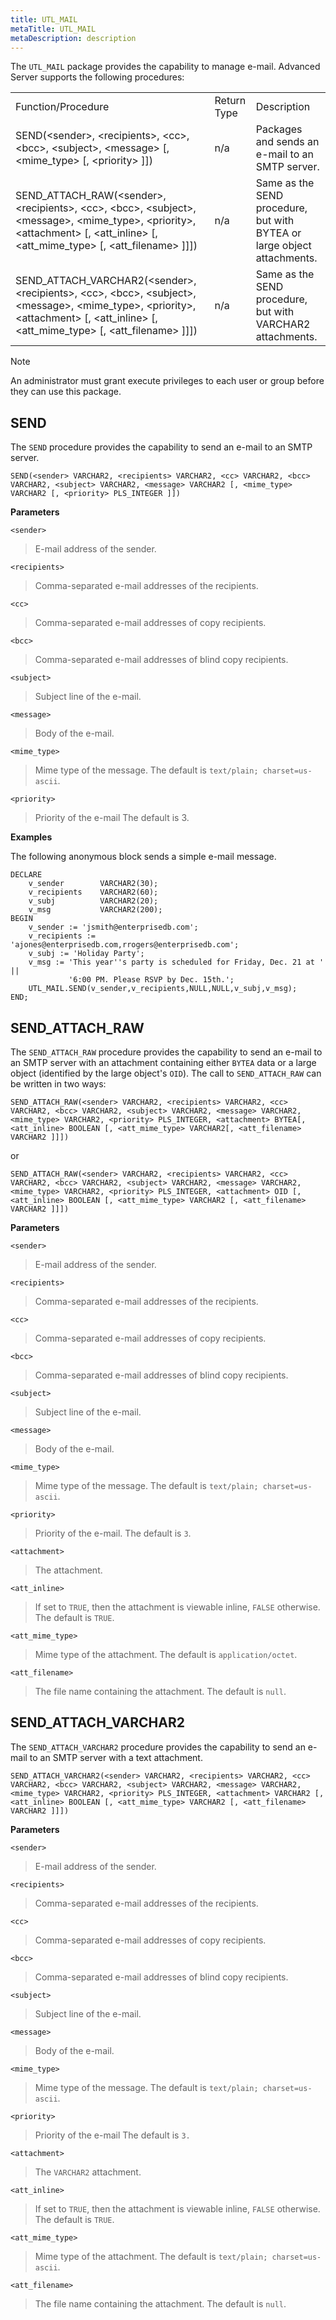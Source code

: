 ```yaml
---
title: UTL_MAIL
metaTitle: UTL_MAIL
metaDescription: description
---
```


The `UTL_MAIL` package provides the capability to manage e-mail.
Advanced Server supports the following procedures:

|                                                                                                                                                                                                                      |             |                                                                         |
| -------------------------------------------------------------------------------------------------------------------------------------------------------------------------------------------------------------------- | ----------- | ----------------------------------------------------------------------- |
| Function/Procedure                                                                                                                                                                                                   | Return Type | Description                                                             |
| SEND(\<sender\>, \<recipients\>, \<cc\>, \<bcc\>, \<subject\>, \<message\> \[, \<mime_type\> \[, \<priority\> \]\])                                                                                                 | n/a         | Packages and sends an e-mail to an SMTP server.                         |
| SEND_ATTACH_RAW(\<sender\>, \<recipients\>, \<cc\>, \<bcc\>, \<subject\>, \<message\>, \<mime_type\>, \<priority\>, \<attachment\> \[, \<att_inline\> \[, \<att_mime_type\> \[, \<att_filename\> \]\]\])      | n/a         | Same as the SEND procedure, but with BYTEA or large object attachments. |
| SEND_ATTACH_VARCHAR2(\<sender\>, \<recipients\>, \<cc\>, \<bcc\>, \<subject\>, \<message\>, \<mime_type\>, \<priority\>, \<attachment\> \[, \<att_inline\> \[, \<att_mime_type\> \[, \<att_filename\> \]\]\]) | n/a         | Same as the SEND procedure, but with VARCHAR2 attachments.              |

<div class="note">

<div class="title">

Note

</div>

An administrator must grant execute privileges to each user or group
before they can use this package.

</div>

## SEND

The `SEND` procedure provides the capability to send an e-mail to an
SMTP server.

`SEND(<sender> VARCHAR2, <recipients> VARCHAR2, <cc> VARCHAR2, <bcc>
VARCHAR2, <subject> VARCHAR2, <message> VARCHAR2 [, <mime_type> VARCHAR2
[, <priority> PLS_INTEGER ]])`

**Parameters**

`<sender>`

> E-mail address of the sender.

`<recipients>`

> Comma-separated e-mail addresses of the recipients.

`<cc>`

> Comma-separated e-mail addresses of copy recipients.

`<bcc>`

> Comma-separated e-mail addresses of blind copy recipients.

`<subject>`

> Subject line of the e-mail.

`<message>`

> Body of the e-mail.

`<mime_type>`

> Mime type of the message. The default is `text/plain;
> charset=us-ascii`.

`<priority>`

> Priority of the e-mail The default is 3.

**Examples**

The following anonymous block sends a simple e-mail message.

``` text
DECLARE
    v_sender        VARCHAR2(30);
    v_recipients    VARCHAR2(60);
    v_subj          VARCHAR2(20);
    v_msg           VARCHAR2(200);
BEGIN
    v_sender := 'jsmith@enterprisedb.com';
    v_recipients := 'ajones@enterprisedb.com,rrogers@enterprisedb.com';
    v_subj := 'Holiday Party';
    v_msg := 'This year''s party is scheduled for Friday, Dec. 21 at ' ||
             '6:00 PM. Please RSVP by Dec. 15th.';
    UTL_MAIL.SEND(v_sender,v_recipients,NULL,NULL,v_subj,v_msg);
END;
```

## SEND_ATTACH_RAW

The `SEND_ATTACH_RAW` procedure provides the capability to send an
e-mail to an SMTP server with an attachment containing either `BYTEA`
data or a large object (identified by the large object's `OID`). The
call to `SEND_ATTACH_RAW` can be written in two ways:

`SEND_ATTACH_RAW(<sender> VARCHAR2, <recipients> VARCHAR2, <cc>
VARCHAR2, <bcc> VARCHAR2, <subject> VARCHAR2, <message> VARCHAR2,
<mime_type> VARCHAR2, <priority> PLS_INTEGER, <attachment> BYTEA[,
<att_inline> BOOLEAN [, <att_mime_type> VARCHAR2[, <att_filename>
VARCHAR2 ]]])`

or

`SEND_ATTACH_RAW(<sender> VARCHAR2, <recipients> VARCHAR2, <cc>
VARCHAR2, <bcc> VARCHAR2, <subject> VARCHAR2, <message> VARCHAR2,
<mime_type> VARCHAR2, <priority> PLS_INTEGER, <attachment> OID [,
<att_inline> BOOLEAN [, <att_mime_type> VARCHAR2 [, <att_filename>
VARCHAR2 ]]])`

**Parameters**

`<sender>`

> E-mail address of the sender.

`<recipients>`

> Comma-separated e-mail addresses of the recipients.

`<cc>`

> Comma-separated e-mail addresses of copy recipients.

`<bcc>`

> Comma-separated e-mail addresses of blind copy recipients.

`<subject>`

> Subject line of the e-mail.

`<message>`

> Body of the e-mail.

`<mime_type>`

> Mime type of the message. The default is `text/plain;
> charset=us-ascii`.

`<priority>`

> Priority of the e-mail. The default is `3`.

`<attachment>`

> The attachment.

`<att_inline>`

> If set to `TRUE`, then the attachment is viewable inline, `FALSE`
> otherwise. The default is `TRUE`.

`<att_mime_type>`

> Mime type of the attachment. The default is `application/octet`.

`<att_filename>`

> The file name containing the attachment. The default is `null`.

## SEND_ATTACH_VARCHAR2

The `SEND_ATTACH_VARCHAR2` procedure provides the capability to send an
e-mail to an SMTP server with a text attachment.

`SEND_ATTACH_VARCHAR2(<sender> VARCHAR2, <recipients> VARCHAR2, <cc>
VARCHAR2, <bcc> VARCHAR2, <subject> VARCHAR2, <message> VARCHAR2,
<mime_type> VARCHAR2, <priority> PLS_INTEGER, <attachment> VARCHAR2 [,
<att_inline> BOOLEAN [, <att_mime_type> VARCHAR2 [, <att_filename>
VARCHAR2 ]]])`

**Parameters**

`<sender>`

> E-mail address of the sender.

`<recipients>`

> Comma-separated e-mail addresses of the recipients.

`<cc>`

> Comma-separated e-mail addresses of copy recipients.

`<bcc>`

> Comma-separated e-mail addresses of blind copy recipients.

`<subject>`

> Subject line of the e-mail.

`<message>`

> Body of the e-mail.

`<mime_type>`

> Mime type of the message. The default is `text/plain;
> charset=us-ascii`.

`<priority>`

> Priority of the e-mail The default is `3.`

`<attachment>`

> The `VARCHAR2` attachment.

`<att_inline>`

> If set to `TRUE`, then the attachment is viewable inline, `FALSE`
> otherwise. The default is `TRUE`.

`<att_mime_type>`

> Mime type of the attachment. The default is `text/plain;
> charset=us-ascii`.

`<att_filename>`

> The file name containing the attachment. The default is `null`.
